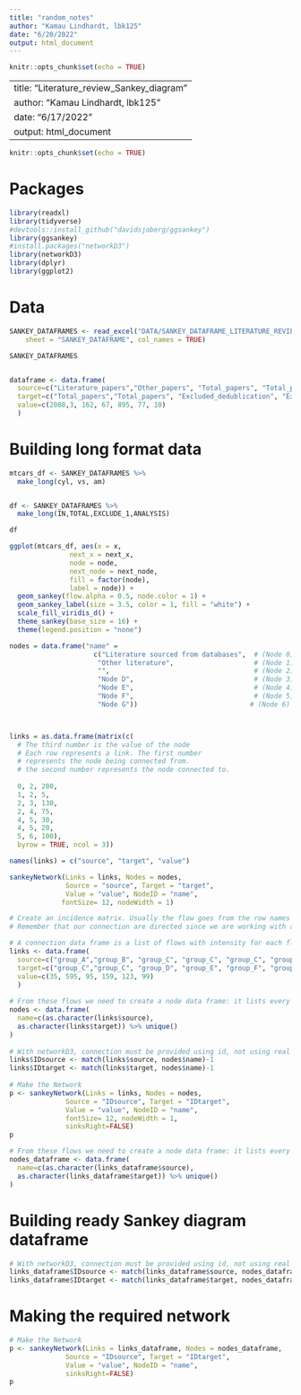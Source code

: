 ```yaml
---
title: "random_notes"
author: "Kamau Lindhardt, lbk125"
date: "6/20/2022"
output: html_document
---
```


```r
knitr::opts_chunk$set(echo = TRUE)
```

---
title: "Literature_review_Sankey_diagram"
author: "Kamau Lindhardt, lbk125"
date: "6/17/2022"
output: html_document
---

```r
knitr::opts_chunk$set(echo = TRUE)
```

# Packages

```r
library(readxl)
library(tidyverse)
#devtools::install_github("davidsjoberg/ggsankey")
library(ggsankey)
#install.packages("networkD3")
library(networkD3)
library(dplyr)
library(ggplot2)
```

# Data

```r
SANKEY_DATAFRAMES <- read_excel("DATA/SANKEY_DATAFRAME_LITERATURE_REVIEW_PROCESS.xlsx",
    sheet = "SANKEY_DATAFRAME", col_names = TRUE) 

SANKEY_DATAFRAMES


dataframe <- data.frame(
  source=c("Literature_papers","Other_papers", "Total_papers", "Total_papers", "Total_papers", "Total_papers", "Total_papers"), 
  target=c("Total_papers","Total_papers", "Excluded_dedublication", "Excluded_document_type", "Excluded_title_abstract_screening", "Excluded_full_text_screening", "Total_records_for_analysis"), 
  value=c(2088,3, 162, 67, 895, 77, 10)
  )

```

# Building long format data

```r
mtcars_df <- SANKEY_DATAFRAMES %>%
  make_long(cyl, vs, am)


df <- SANKEY_DATAFRAMES %>%
  make_long(IN,TOTAL,EXCLUDE_1,ANALYSIS)

df
```

```r
ggplot(mtcars_df, aes(x = x, 
               next_x = next_x, 
               node = node, 
               next_node = next_node,
               fill = factor(node),
               label = node)) +
  geom_sankey(flow.alpha = 0.5, node.color = 1) +
  geom_sankey_label(size = 3.5, color = 1, fill = "white") +
  scale_fill_viridis_d() +
  theme_sankey(base_size = 16) +
  theme(legend.position = "none")
```


















```r
nodes = data.frame("name" = 
                     c("Literature sourced from databases",  # (Node 0) Input "papers"                  
                      "Other literature",                    # (Node 1) Input "other"                    
                      "",                                    # (Node 2) Total                           
                      "Node D",                              # (Node 3) Excluded for duplication        
                      "Node E",                              # (Node 4) Continued for the analysis      
                      "Node F",                              # (Node 5) Continued for the analysis      
                      "Node G"))                            # (Node 6) Excluded for document type      



links = as.data.frame(matrix(c(
  # The third number is the value of the node
  # Each row represents a link. The first number
  # represents the node being connected from. 
  # the second number represents the node connected to.
  
  0, 2, 200, 
  1, 2, 5, 
  2, 3, 130, 
  2, 4, 75, 
  4, 5, 30,
  4, 5, 20,
  5, 6, 100),
  byrow = TRUE, ncol = 3))

names(links) = c("source", "target", "value")

sankeyNetwork(Links = links, Nodes = nodes,
              Source = "source", Target = "target",
              Value = "value", NodeID = "name",
             fontSize= 12, nodeWidth = 1) 
```




```r
# Create an incidence matrix. Usually the flow goes from the row names to the column names.
# Remember that our connection are directed since we are working with a flow.

# A connection data frame is a list of flows with intensity for each flow
links <- data.frame(
  source=c("group_A","group_B", "group_C", "group_C", "group_C", "group_C"), 
  target=c("group_C","group_C", "group_D", "group_E", "group_F", "group_G"), 
  value=c(35, 595, 95, 159, 123, 99)
  )
 
# From these flows we need to create a node data frame: it lists every entities involved in the flow
nodes <- data.frame(
  name=c(as.character(links$source), 
  as.character(links$target)) %>% unique()
)
 
# With networkD3, connection must be provided using id, not using real name like in the links dataframe.. So we need to reformat it.
links$IDsource <- match(links$source, nodes$name)-1 
links$IDtarget <- match(links$target, nodes$name)-1
 
# Make the Network
p <- sankeyNetwork(Links = links, Nodes = nodes,
              Source = "IDsource", Target = "IDtarget",
              Value = "value", NodeID = "name", 
              fontSize= 12, nodeWidth = 1,
              sinksRight=FALSE)
p
```





































```r
# From these flows we need to create a node data frame: it lists every entities involved in the flow
nodes_dataframe <- data.frame(
  name=c(as.character(links_dataframe$source), 
  as.character(links_dataframe$target)) %>% unique()
)
```

# Building ready Sankey diagram dataframe

```r
# With networkD3, connection must be provided using id, not using real name like in the links dataframe.. So we need to reformat it.
links_dataframe$IDsource <- match(links_dataframe$source, nodes_dataframe$name)-1 
links_dataframe$IDtarget <- match(links_dataframe$target, nodes_dataframe$name)-1
```

# Making the required network

```r
# Make the Network
p <- sankeyNetwork(Links = links_dataframe, Nodes = nodes_dataframe,
              Source = "IDsource", Target = "IDtarget",
              Value = "value", NodeID = "name", 
              sinksRight=FALSE)
p
```

